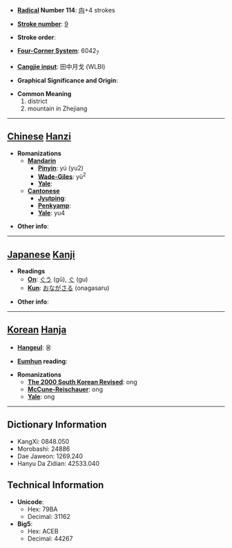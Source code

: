 * '''[[Wiktionary:Chinese radical index| Radical]] Number 114''': [[Wiktionary:Chinese radical index 禸|禸]]+4 strokes

* '''[[Wiktionary:Chinese total strokes index|Stroke number]]''': [[Wiktionary:Chinese total strokes index 9|9]]

* '''Stroke order''': 

* '''[[Wiktionary:Chinese four corner index|Four-Corner System]]''': 6042<sub>7</sub>

* '''[[Wiktionary:Chinese Cangjie index|Cangjie input]]''': 田中月戈 (WLBI)

* '''Graphical Significance and Origin''': 

* '''Common Meaning'''
*#district
*# mountain in Zhejiang


----

== [[Chinese]] [[Hanzi]] ==

* '''Romanizations'''
** '''[[Mandarin]]'''
*** '''[[Pinyin]]''': yú (yu2)
*** '''[[Wade-Giles]]''': yü<sup>2</sup>
*** '''[[Yale]]''': 
** '''[[Cantonese]]'''
*** '''[[Jyutping]]''':
*** '''[[Penkyamp]]''': 
*** '''[[Yale]]''': yu4

* '''Other info''': 

----

== [[Japanese]] [[Kanji]] ==

* '''Readings'''
** '''[[On]]''': [[ぐう]] (gū), [[ぐ]] (gu)
** '''[[Kun]]''': [[おながさる]] (onagasaru)

* '''Other info''':  

----

== [[Korean]] [[Hanja]] ==

* '''[[Hangeul]]''': 옹

* '''[[Eumhun]] reading''': 

* '''Romanizations'''
** '''[[The 2000 South Korean Revised Romanization|The 2000 South Korean Revised]]''': ong
** '''[[McCune-Reischauer]]''': ong
** '''[[Yale]]''': ong

----

== Dictionary Information ==

* KangXi: 0848.050
* Morobashi: 24886
* Dae Jaweon: 1269.240
* Hanyu Da Zidian: 42533.040

== Technical Information ==

* '''Unicode''':
** Hex: 79BA
** Decimal: 31162
* '''Big5''':
** Hex: ACEB
** Decimal: 44267